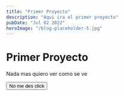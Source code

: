 ```yaml
---
title: "Primer Proyecto"
description: "Aqui ira el primer proyecto"
pubDate: "Jul 02 2022"
heroImage: "/blog-placeholder-5.jpg"
---
```


# Primer Proyecto

Nada mas quiero ver como se ve

<button onclick={alerta}>No me des click</button>

<script>

const alerta = () => {
    return alert('No sabes seguir instrucciones 😿')
}

</script>
